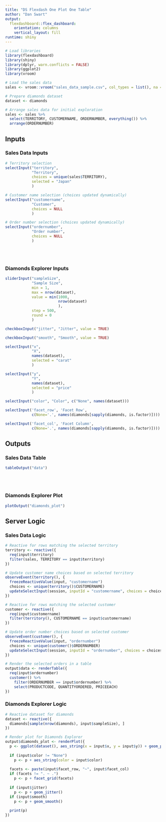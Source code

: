 ```yaml
---
title: "DS Flexdash One Plot One Table"
author: "Dan Swart"
output: 
  flexdashboard::flex_dashboard:
    orientation: columns
    vertical_layout: fill
runtime: shiny
---
```



```r

# Load libraries
library(flexdashboard)
library(shiny)
library(dplyr, warn.conflicts = FALSE)
library(ggplot2)
library(vroom)

# Load the sales data
sales <- vroom::vroom("sales_data_sample.csv", col_types = list(), na = "")

# Prepare diamonds dataset
dataset <- diamonds

# Arrange sales data for initial exploration
sales <- sales %>%
  select(TERRITORY, CUSTOMERNAME, ORDERNUMBER, everything()) %>%
  arrange(ORDERNUMBER)

```

Inputs {.sidebar data-width=350}
-----------------------------------------------------------------------

### Sales Data Inputs

```r

# Territory selection
selectInput("territory",
            "Territory",
            choices = unique(sales$TERRITORY),
            selected = "Japan"
            )

# Customer name selection (choices updated dynamically)
selectInput("customername",
            "Customer", 
            choices = NULL
            )

# Order number selection (choices updated dynamically)
selectInput("ordernumber", 
            "Order number",
            choices = NULL
            )

```

<br>
<br>

### Diamonds Explorer Inputs

```r

sliderInput("sampleSize",
            "Sample Size", 
            min = 1,
            max = nrow(dataset), 
            value = min(1000, 
                        nrow(dataset)
                        ),
            step = 500,
            round = 0
            )

checkboxInput("jitter", "Jitter", value = TRUE)

checkboxInput("smooth", "Smooth", value = TRUE)

selectInput("x", 
            "X",
            names(dataset),
            selected = "carat"
            )

selectInput("y",
            "Y", 
            names(dataset), 
            selected = "price"
            )

selectInput("color", "Color", c("None", names(dataset)))

selectInput('facet_row', 'Facet Row',
            c(None='.', names(diamonds[sapply(diamonds, is.factor)])))

selectInput('facet_col', 'Facet Column',
            c(None='.', names(diamonds[sapply(diamonds, is.factor)])))

```


Outputs {data-width=600}
-----------------------------------------------------------------------

### Sales Data Table

```r

tableOutput("data")

```
<br>
<br>

### Diamonds Explorer Plot

```r

plotOutput("diamonds_plot")

```


Server Logic {.hidden}
-----------------------------------------------------------------------

### Sales Data Logic

```r

# Reactive for rows matching the selected territory
territory <- reactive({
  req(input$territory)
  filter(sales, TERRITORY == input$territory)
})

# Update customer name choices based on selected territory
observeEvent(territory(), {
  freezeReactiveValue(input, "customername")
  choices <- unique(territory()$CUSTOMERNAME)
  updateSelectInput(session, inputId = "customername", choices = choices)
})

# Reactive for rows matching the selected customer
customer <- reactive({
  req(input$customername)
  filter(territory(), CUSTOMERNAME == input$customername)
})

# Update order number choices based on selected customer
observeEvent(customer(), {
  freezeReactiveValue(input, "ordernumber")
  choices <- unique(customer()$ORDERNUMBER)
  updateSelectInput(session, inputId = "ordernumber", choices = choices)
})

# Render the selected orders in a table
output$data <- renderTable({
  req(input$ordernumber)
  customer() %>%
    filter(ORDERNUMBER == input$ordernumber) %>%
    select(PRODUCTCODE, QUANTITYORDERED, PRICEEACH)
})

```

### Diamonds Explorer Logic

```r

# Reactive dataset for diamonds
dataset <- reactive({
  diamonds[sample(nrow(diamonds), input$sampleSize), ]
})

# Render plot for Diamonds Explorer
output$diamonds_plot <- renderPlot({
  p <- ggplot(dataset(), aes_string(x = input$x, y = input$y)) + geom_point()
  
  if (input$color != "None")
    p <- p + aes_string(color = input$color)
  
  facets <- paste(input$facet_row, "~", input$facet_col)
  if (facets != ". ~ .")
    p <- p + facet_grid(facets)
  
  if (input$jitter)
    p <- p + geom_jitter()
  if (input$smooth)
    p <- p + geom_smooth()
  
  print(p)
})

```


